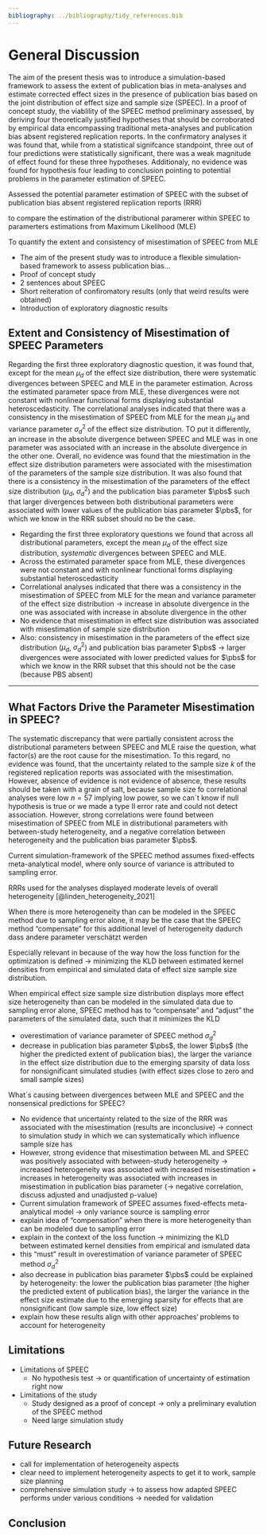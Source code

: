 ```yaml
---
bibliography: ../bibliography/tidy_references.bib
---
```


# General Discussion



The aim of the present thesis was to introduce a simulation-based framework to assess the extent of publication bias in meta-analyses and estimate corrected effect sizes in the presence of publication bias based on the joint distribution of effect size and sample size (SPEEC). In a proof of concept study, the viablility of the SPEEC method preliminary assessed, by deriving four theoretically justified hypotheses that should be corroborated by empirical data encompassing traditional meta-analyses and publication bias absent registered replication reports. In the confirmatory analyses it was found that, while from a statistical signifcance standpoint, three out of four predictions were statistically significant, there was a weak magnitude of effect found for these three hypotheses. Additionaly, no evidence was found for hypothesis four leading to conclusion pointing to potential problems in the parameter estimation of SPEEC.


Assessed the potential parameter estimation of SPEEC with the subset of publication bias absent registered replication reports (RRR)

to compare the estimation of the distributional paramerer within SPEEC to paramerters estimations from Maximum Likelihood (MLE)

To quantify the extent and consistency of misestimation of SPEEC from MLE




- The aim of the present study was to introduce a flexible simulation-based framework to assess publication bias...
- Proof of concept study
- 2 sentences about SPEEC
- Short reiteration of confiromatory results (only that weird results were obtained)
- Introduction of exploratory diagnostic results

## Extent and Consistency of Misestimation of SPEEC Parameters

Regarding the first three exploratory diagnostic question, it was found that, except for the mean $\mu_d$ of the effect size distribution, there were systematic divergences between SPEEC and MLE in the parameter estimation. Across the estimated parameter space from MLE, these divergences were not constant with nonlinear functional forms displaying substantial heteroscedasticity. The correlational analyses indicated that there was a consistency in the misestimation of SPEEC from MLE for the mean $\mu_d$ and variance parameter $\sigma^2_d$ of the effect size distribution. TO put it differently, an increase in the absolute divergence between SPEEC and MLE was in one parameter was associated with an increase in the absolute divergence in the other one. Overall, no evidence was found that the miestimation in the effect size distribution parameters were associated with the misestimation of the parameters of the sample size distribution. It was also found that there is a consistency in the misestimation of the parameters of the effect size distribution ($\mu_d$, $\sigma^2_d$) and the publication bias parameter $\pbs$ such that larger divergences between both distributional parameters were associated with lower values of the publication bias parameter $\pbs$, for which we know in the RRR subset should no be the case.


- Regarding the first three exploratory questions we found that across all distributional parameters, except the mean $\mu_d$ of the effect size distribution, *systematic* divergences between SPEEC and MLE. 
- Across the estimated parameter space from MLE, these divergences were not constant and with nonlinear functional forms displaying substantial heteroscedasticity
- Correlational analyses indicated that there was a consistency in the misestimation of SPEEC from MLE for the mean and variance parameter of the effect size distribution -> increase in absolute divergence in the one was associated with increase in absolute divergence in the other
- No evidence that misestimation in effect size distribution was associated with misestimation of sample size distribution
- Also: consistency in misestimation in the parameters of the effect size distribution ($\mu_d$, $\sigma^2_d$) and publication bias parameter $\pbs$ -> larger divergences were associated with lower predicted values for $\pbs$ for which we know in the RRR subset that this should not be the case (because PBS absent)

---

## What Factors Drive the Parameter Misestimation in SPEEC?

The systematic discrepancy that were partially consistent across the distributional parameters between SPEEC and MLE raise the question, what factor(s) are the root cause for the misestimation. To this regard, no evidence was found, that the uncertainty related to the sample size $k$ of the registered replication reports was associated with the misestimation.  However, absence of evidence is not evidence of absence, these results should be taken with a grain of salt, because sample size fo correlational analyses were low $n = 57$ implying low power, so we can´t know if null hypothesis is true or we made a type II error rate and could not detect association. However, strong correlations were found between misestimation of SPEEC from MLE in distributional parameters with between-study heterogeneity, and a negative correlation between heterogeneity and the publication bias parameter $\pbs$.


Current simulation-framework of the SPEEC method assumes fixed-effects meta-analytical model, where only source of variance is attributed to sampling error.

RRRs used for the analyses displayed moderate levels of overall heterogeneity [@linden_heterogeneity_2021]

When there is more heterogeneity than can be modeled in the SPEEC method due to sampling error alone, it may be the case that the SPEEC method "compensate" for this additional level of heterogeneity dadurch dass andere parameter verschätzt werden

Especially relevant in because of the way how the loss function for the optimization is defined -> minimizing the KLD between estimated kernel densities from empirical and simulated data of effect size sample size distribution.

When empirical effect size sample size distribution displays more effect size heterogeneity than can be modeled in the simulated data due to sampling error alone, SPEEC method has to "compensate" and "adjust" the parameters of the simulated data, such that it minimizes the KLD 

- overestimation of variance parameter of SPEEC method $\sigma^2_d$ 
- decrease in publication bias parameter $\pbs$, the lower $\pbs$ (the higher the predicted extent of publication bias), the larger the variance in the effect size distribution due to the emerging sparsity of data loss for nonsignificant simulated studies (with effect sizes close to zero and small sample sizes)


What´s causing between divergences between MLE and SPEEC and the nonsensical predictions for SPEEC?

- No evidence that uncertainty related to the size of the RRR was associated with the misestimation (results are inconclusive) -> connect to simulation study in which we can systematically which influence sample size has
- However, strong evidence that misestimation between ML and SPEEC was positively associated with between-study heterogeneity -> increased heterogeneity was associated with increased misestimation + increases in heterogeneity was associated with increases in misestimation in publication bias parameter (-> negative correlation, discuss adjusted and unadjusted p-value)
- Current simulation framework of SPEEC assumes fixed-effects meta-analytical model -> only variance source is sampling error
-  explain idea of "compensation" when there is more heterogeneity than can be modeled due to sampling error
- explain in the context of the loss function -> minimizing the KLD between estimated kernel densities from empirical and ismulated data
- this "must" result in overestimation of variance parameter of SPEEC method $\sigma^2_d$
- also decrease in publication bias parameter $\pbs$ could be explained by heterogeneity: the lower the publication bias parameter (the higher the predicted extent of publication bias), the larger the variance in the effect size estimate due to the emerging sparsity for effects that are nonsignificant (low sample size, low effect size)
- explain how these results align with other approaches‘ problems to account for heterogeneity
 

## Limitations 

- Limitations of SPEEC
  -  No hypothesis test -> or quantification of uncertainty of estimation right now
- Limitations of the study
  - Study designed as a proof of concept -> only a preliminary evalution of the SPEEC method
  - Need large simulation study


## Future Research

- call for implementation of heterogeneity aspects
- clear need to implement heterogeneity aspects to get it to work, sample size planning
- comprehensive simulation study -> to assess how adapted SPEEC performs under various conditions -> needed for validation


## Conclusion

